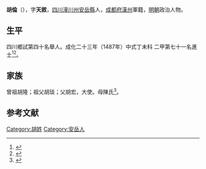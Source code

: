 {{明清人物信息框
| 姓名 = 胡倫
| 原名 = 
| 圖片名稱 = 
| 圖片大小 = 
| 圖片說明  = 
| 最高職務 = 
| 國家 = 大明 
| 爵位 = 
| 籍貫 =[[四川省|四川省]] [[潼川州|潼川州]] [[安岳縣|安岳縣]]
| 族裔  = 
| 旗籍  = 
| 字號  = 
| 諡號 = 
| 出生日期 = 生年不詳 
| 出生地點 =
| 逝世日期 = 卒年不详
| 逝世地點 = 
| 墓葬 = 
| 配偶  = 
| 親屬 =   
| 出身 =
* 成化二十三年丁未科進士出身
| 經歷 = 
| 著作 =  
}}
'''胡倫'''（{{bd|？||？||}}），字'''天敘'''，[[四川|四川]][[潼川州|潼川州]][[安岳縣|安岳縣]]人，[[成都府|成都府]][[漢州|漢州]]軍籍，[[明朝|明朝]]政治人物。

== 生平 ==
四川鄉試第四十名舉人。成化二十三年（1487年）中式丁未科<!---會試第四十三名--->二甲第七十一名進士<ref>{{Cite book|title=《[[皇明贡举考|皇明贡举考]]》卷五|last=（明）[[张朝瑞|张朝瑞]]|first=|publisher=《续修四库全书》史部第828册|year=|isbn=|location=|pages=}}</ref><ref>{{Cite book|title=贡举志五种 上|last=鲁小俊，江俊伟著|first=|publisher=武汉：武汉大学出版社|year=2009|isbn=978-7-307-07043-1|location=|pages=256-258}}</ref>。

== 家族 ==
曾祖胡隆；祖父胡琰；父胡宏，大使。母陳氏<ref>{{Cite book|title=天一阁藏明代科举录选刊 登科录 点校本|last=龚延明主编|first=|publisher=宁波出版社|year=2016|isbn=978-7-5526-2320-8|location=宁波|pages=|quote=《天一閣藏明代科舉錄選刊.登科錄》之《成化二十三年進士登科錄》}}</ref>。

==参考文献==
{{reflist}}

{{成化二十三年丁未科殿試金榜}}

{{Authority control}}

{{DEFAULTSORT:}}
[[Category:胡姓|Category:胡姓]]
[[Category:安岳人|Category:安岳人]]